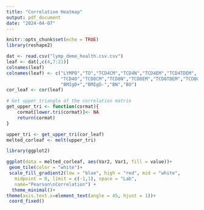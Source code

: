 ```yaml
---
title: "Correlation Heatmap"
output: pdf_document
date: "2024-04-07"
---
```

```r
knitr::opts_chunk$set(echo = TRUE)
library(reshape2)
```

```r
dat <- read.csv("lymp_demo_health.csv.csv")
leaf <- dat[,c(4,7:21)]
colnames(leaf)
colnames(leaf) <- c("LYMPO","TO","TCD4CM","TCD4N","TCD4EM","TCD4TDEM",
                    "TCD4O","TCD8CM","TCD8N","TCD8EM","TCD8TDEM","TCD8O",
                    "BMIgD+","BMIgD-","BN","BO")
cor_leaf <- cor(leaf)
```

```r
# Get upper triangle of the correlation matrix
get_upper_tri <- function(cormat){
    cormat[lower.tri(cormat)]<- NA
    return(cormat)
}
```

```r
upper_tri <- get_upper_tri(cor_leaf)
melted_corleaf <- melt(upper_tri)
```


```r
library(ggplot2)

ggplot(data = melted_corleaf, aes(Var2, Var1, fill = value))+
 geom_tile(color = "white")+
 scale_fill_gradient2(low = "blue", high = "red", mid = "white", 
   midpoint = 0, limit = c(-1,1), space = "Lab", 
   name="Pearson\nCorrelation") +
  theme_minimal()+ 
theme(axis.text.x=element_text(angle = 45, hjust = 1))+
 coord_fixed()
```



